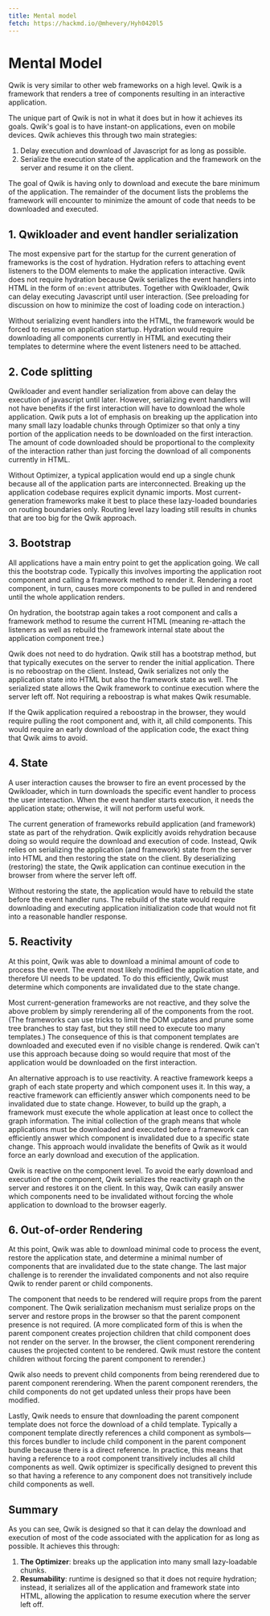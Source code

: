 ```yaml
---
title: Mental model
fetch: https://hackmd.io/@mhevery/Hyh0420l5
---
```


# Mental Model

Qwik is very similar to other web frameworks on a high level. Qwik is a framework that renders a tree of components resulting in an interactive application.

The unique part of Qwik is not in what it does but in how it achieves its goals. Qwik's goal is to have instant-on applications, even on mobile devices. Qwik achieves this through two main strategies:

1. Delay execution and download of Javascript for as long as possible.
2. Serialize the execution state of the application and the framework on the server and resume it on the client.

The goal of Qwik is having only to download and execute the bare minimum of the application. The remainder of the document lists the problems the framework will encounter to minimize the amount of code that needs to be downloaded and executed.

## 1. Qwikloader and event handler serialization

The most expensive part for the startup for the current generation of frameworks is the cost of hydration. Hydration refers to attaching event listeners to the DOM elements to make the application interactive. Qwik does not require hydration because Qwik serializes the event handlers into HTML in the form of `on:event` attributes. Together with Qwikloader, Qwik can delay executing Javascript until user interaction. (See preloading for discussion on how to minimize the cost of loading code on interaction.)

Without serializing event handlers into the HTML, the framework would be forced to resume on application startup. Hydration would require downloading all components currently in HTML and executing their templates to determine where the event listeners need to be attached.

## 2. Code splitting

Qwikloader and event handler serialization from above can delay the execution of javascript until later. However, serializing event handlers will not have benefits if the first interaction will have to download the whole application. Qwik puts a lot of emphasis on breaking up the application into many small lazy loadable chunks through Optimizer so that only a tiny portion of the application needs to be downloaded on the first interaction. The amount of code downloaded should be proportional to the complexity of the interaction rather than just forcing the download of all components currently in HTML.

Without Optimizer, a typical application would end up a single chunk because all of the application parts are interconnected. Breaking up the application codebase requires explicit dynamic imports. Most current-generation frameworks make it best to place these lazy-loaded boundaries on routing boundaries only. Routing level lazy loading still results in chunks that are too big for the Qwik approach.

## 3. Bootstrap

All applications have a main entry point to get the application going. We call this the bootstrap code. Typically this involves importing the application root component and calling a framework method to render it. Rendering a root component, in turn, causes more components to be pulled in and rendered until the whole application renders.

On hydration, the bootstrap again takes a root component and calls a framework method to resume the current HTML (meaning re-attach the listeners as well as rebuild the framework internal state about the application component tree.)

Qwik does not need to do hydration. Qwik still has a bootstrap method, but that typically executes on the server to render the initial application. There is no reboostrap on the client. Instead, Qwik serializes not only the application state into HTML but also the framework state as well. The serialized state allows the Qwik framework to continue execution where the server left off. Not requiring a reboostrap is what makes Qwik resumable.

If the Qwik application required a reboostrap in the browser, they would require pulling the root component and, with it, all child components. This would require an early download of the application code, the exact thing that Qwik aims to avoid.

## 4. State

A user interaction causes the browser to fire an event processed by the Qwikloader, which in turn downloads the specific event handler to process the user interaction. When the event handler starts execution, it needs the application state; otherwise, it will not perform useful work.

The current generation of frameworks rebuild application (and framework) state as part of the rehydration. Qwik explicitly avoids rehydration because doing so would require the download and execution of code. Instead, Qwik relies on serializing the application (and framework) state from the server into HTML and then restoring the state on the client. By deserializing (restoring) the state, the Qwik application can continue execution in the browser from where the server left off.

Without restoring the state, the application would have to rebuild the state before the event handler runs. The rebuild of the state would require downloading and executing application initialization code that would not fit into a reasonable handler response.

## 5. Reactivity

At this point, Qwik was able to download a minimal amount of code to process the event. The event most likely modified the application state, and therefore UI needs to be updated. To do this efficiently, Qwik must determine which components are invalidated due to the state change.

Most current-generation frameworks are not reactive, and they solve the above problem by simply rerendering all of the components from the root. (The frameworks can use tricks to limit the DOM updates and prune some tree branches to stay fast, but they still need to execute too many templates.) The consequence of this is that component templates are downloaded and executed even if no visible change is rendered. Qwik can't use this approach because doing so would require that most of the application would be downloaded on the first interaction.

An alternative approach is to use reactivity. A reactive framework keeps a graph of each state property and which component uses it. In this way, a reactive framework can efficiently answer which components need to be invalidated due to state change. However, to build up the graph, a framework must execute the whole application at least once to collect the graph information. The initial collection of the graph means that whole applications must be downloaded and executed before a framework can efficiently answer which component is invalidated due to a specific state change. This approach would invalidate the benefits of Qwik as it would force an early download and execution of the application.

Qwik is reactive on the component level. To avoid the early download and execution of the component, Qwik serializes the reactivity graph on the server and restores it on the client. In this way, Qwik can easily answer which components need to be invalidated without forcing the whole application to download to the browser eagerly.

## 6. Out-of-order Rendering

At this point, Qwik was able to download minimal code to process the event, restore the application state, and determine a minimal number of components that are invalidated due to the state change. The last major challenge is to rerender the invalidated components and not also require Qwik to render parent or child components.

The component that needs to be rendered will require props from the parent component. The Qwik serialization mechanism must serialize props on the server and restore props in the browser so that the parent component presence is not required. (A more complicated form of this is when the parent component creates projection children that child component does not render on the server. In the browser, the client component rerendering causes the projected content to be rendered. Qwik must restore the content children without forcing the parent component to rerender.)

Qwik also needs to prevent child components from being rerendered due to parent component rerendering. When the parent component rerenders, the child components do not get updated unless their props have been modified.

Lastly, Qwik needs to ensure that downloading the parent component template does not force the download of a child template. Typically a component template directly references a child component as symbols—this forces bundler to include child component in the parent component bundle because there is a direct reference. In practice, this means that having a reference to a root component transitively includes all child components as well. Qwik optimizer is specifically designed to prevent this so that having a reference to any component does not transitively include child components as well.

## Summary

As you can see, Qwik is designed so that it can delay the download and execution of most of the code associated with the application for as long as possible. It achieves this through:

1. **The Optimizer**: breaks up the application into many small lazy-loadable chunks.
2. **Resumability**: runtime is designed so that it does not require hydration; instead, it serializes all of the application and framework state into HTML, allowing the application to resume execution where the server left off.
